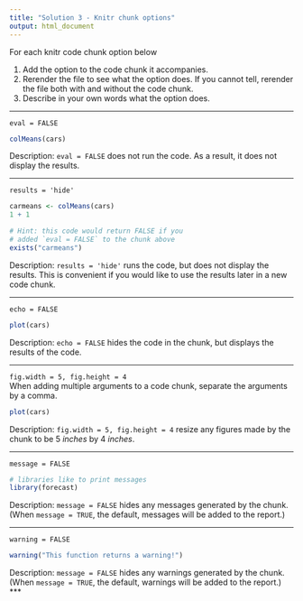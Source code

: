 ```yaml
---
title: "Solution 3 - Knitr chunk options"
output: html_document
---
```


For each knitr code chunk option below

1. Add the option to the code chunk it accompanies.
2. Rerender the file to see what the option does. If you cannot tell, rerender the file both with and without the code chunk.
3. Describe in your own words what the option does.

***

`eval = FALSE` 

```r
colMeans(cars)
```
Description: `eval = FALSE` does not run the code. As a result, it does not display the results.

***

`results = 'hide'` 

```r
carmeans <- colMeans(cars)
1 + 1
```

```r
# Hint: this code would return FALSE if you 
# added `eval = FALSE` to the chunk above
exists("carmeans")
```
Description: `results = 'hide'` runs the code, but does not display the results. This is convenient if you would like to use the results later in a new code chunk.

***

`echo = FALSE`

```r
plot(cars)
```
Description: `echo = FALSE` hides the code in the chunk, but displays the results of the code.

***

`fig.width = 5, fig.height = 4`  
When adding multiple arguments to a code chunk, separate the arguments by a comma.

```r
plot(cars)
```
Description: `fig.width = 5, fig.height = 4`  resize any figures made by the chunk to be 5 _inches_ by 4 _inches_.

***

`message = FALSE`   

```r
# libraries like to print messages
library(forecast)
```
Description: `message = FALSE` hides any messages generated by the chunk. (When `message = TRUE`, the default, messages will be added to the report.) 

***

`warning = FALSE`
```r
warning("This function returns a warning!")
```
Description: `message = FALSE` hides any warnings generated by the chunk. (When `message = TRUE`, the default, warnings will be added to the report.) 
***